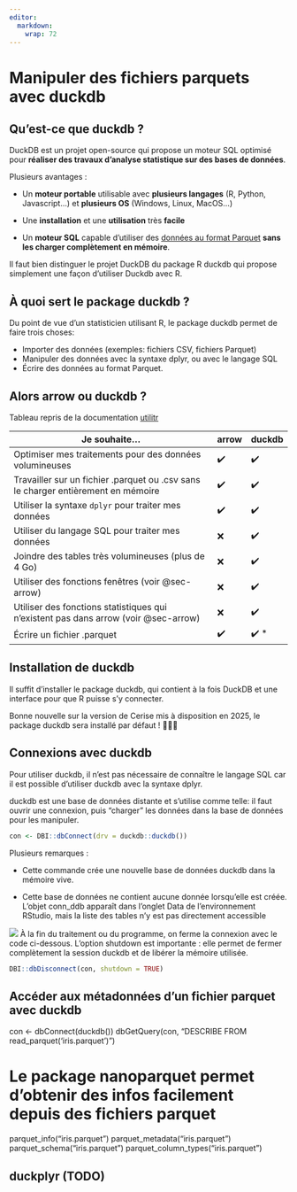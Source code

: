 ```yaml
---
editor: 
  markdown: 
    wrap: 72
---
```


# Manipuler des fichiers parquets avec duckdb {.backgroundTitre}

## Qu’est-ce que duckdb ?

DuckDB est un projet open-source qui propose un moteur SQL optimisé pour **réaliser des travaux d’analyse statistique sur des bases de données**.  

Plusieurs avantages :  

- Un **moteur portable** utilisable avec **plusieurs langages** (R, Python, Javascript...) et **plusieurs OS** (Windows, Linux, MacOS...)  
- Une **installation** et une **utilisation** très **facile**  

- Un **moteur SQL** capable d'utiliser des <u>données au format Parquet</u> **sans les charger complètement en mémoire**.  


::: callout-note

Il faut bien distinguer le projet DuckDB du package R duckdb qui propose simplement une façon d'utiliser Duckdb avec R.

:::


## À quoi sert le package duckdb ?

Du point de vue d’un statisticien utilisant R, le package duckdb permet de faire trois choses:

- Importer des données (exemples: fichiers CSV, fichiers Parquet)  
- Manipuler des données avec la syntaxe dplyr, ou avec le langage SQL  
- Écrire des données au format Parquet.  

## Alors arrow ou duckdb ?

Tableau repris de la documentation [utilitr](https://book.utilitr.org/)

| Je souhaite...                                                            | arrow | duckdb |
| ------------------------------------------------------------------------- | ----- | ------ |
| Optimiser mes traitements pour des données volumineuses                   | ✔️     | ✔️     |
| Travailler sur un fichier .parquet ou .csv sans le charger entièrement en mémoire | ✔️     | ✔️     |
| Utiliser la syntaxe `dplyr` pour traiter mes données                      | ✔️     | ✔️     |
| Utiliser du langage SQL pour traiter mes données                          | ❌     | ✔️     |
| Joindre des tables très volumineuses (plus de 4 Go)                          | ❌     | ✔️     |
| Utiliser des fonctions fenêtres (voir @sec-arrow)                          | ❌     | ✔️     |
| Utiliser des fonctions statistiques qui n'existent pas dans arrow (voir @sec-arrow) | ❌     | ✔️     |
| Écrire un fichier .parquet                                                | ✔️     | ✔️ *   |

## Installation de duckdb

Il suffit d’installer le package duckdb, qui contient à la fois DuckDB et une interface pour que R puisse s’y connecter.

Bonne nouvelle sur la version de Cerise mis à disposition en 2025, le package duckdb sera installé par défaut ! 🎉🎉🎉


## Connexions avec duckdb 

Pour utiliser duckdb, il n'est pas nécessaire de connaître le langage SQL car il est possible d'utiliser duckdb avec la syntaxe dplyr.  

duckdb est une base de données distante et s’utilise comme telle: il faut ouvrir une connexion, puis “charger” les données dans la base de données pour les manipuler.

```.r
con <- DBI::dbConnect(drv = duckdb::duckdb())
```

Plusieurs remarques :  

- Cette commande crée une nouvelle base de données duckdb dans la mémoire vive. 

- Cette base de données ne contient aucune donnée lorsqu’elle est créée. L’objet conn_ddb apparaît dans l’onglet Data de l’environnement RStudio, mais la liste des tables n’y est pas directement accessible

![](img/duckdb_fenetredata.png)
À la fin du traitement ou du programme, on ferme la connexion avec le code ci-dessous. L’option shutdown est importante : elle permet de fermer complètement la session duckdb et de libérer la mémoire utilisée.

```.r
DBI::dbDisconnect(con, shutdown = TRUE)
```

## Accéder aux métadonnées d'un fichier parquet avec duckdb

con <- dbConnect(duckdb())
dbGetQuery(con, "DESCRIBE FROM read_parquet('iris.parquet')")

# Le package nanoparquet permet d'obtenir des infos facilement depuis des fichiers parquet
parquet_info("iris.parquet")
parquet_metadata("iris.parquet")
parquet_schema("iris.parquet")
parquet_column_types("iris.parquet")

## duckplyr (TODO)
